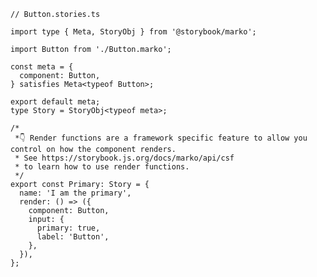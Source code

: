 ```tsx
// Button.stories.ts

import type { Meta, StoryObj } from '@storybook/marko';

import Button from './Button.marko';

const meta = {
  component: Button,
} satisfies Meta<typeof Button>;

export default meta;
type Story = StoryObj<typeof meta>;

/*
 *👇 Render functions are a framework specific feature to allow you control on how the component renders.
 * See https://storybook.js.org/docs/marko/api/csf
 * to learn how to use render functions.
 */
export const Primary: Story = {
  name: 'I am the primary',
  render: () => ({
    component: Button,
    input: {
      primary: true,
      label: 'Button',
    },
  }),
};
```

